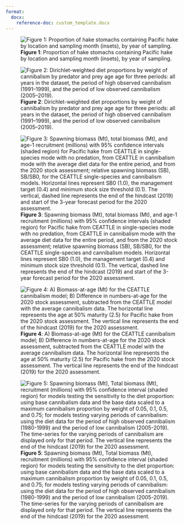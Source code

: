 ```yaml
---
format:
  docx:
    reference-doc: custom_template.docx
---
```


![**Figure 1**: Proportion of hake stomachs containing Pacific hake by location and sampling month (insets), by year of sampling.](./plots/diet/locations_timing.png)

![**Figure 2**: Dirichlet-weighted diet proportions by weight of cannibalism by predator and prey age age for three periods: all years in the dataset, the period of high observed cannibalism (1991–1999), and the period of low observed cannibalism (2005–2019).](./plots/diet/Dirichlet/Dirichlet_comp_pretty.png)

![**Figure 3**: Spawning biomass (Mt), total biomass (Mt), and age-1 recruitment (millions) with 95% confidence intervals (shaded region) for Pacific hake from CEATTLE in single-species mode with no predation, from CEATTLE in cannibalism mode with the average diet data for the entire period, and from the 2020 stock assessment; relative spawning biomass (SB), SB/SB0, for the CEATTLE single-species and cannibalism models. Horizontal lines represent SB0 (1.0), the management target (0.4) and minimum stock size threshold (0.1). The vertical, dashed line represents the end of the hindcast (2019) and start of the 3-year forecast period for the 2020 assessment.](./plots/CEATTLE/cannibalism/popdyn_M1prior.png)

![**Figure 4**: A) Biomass-at-age (Mt) for the CEATTLE cannibalism model; B) Difference in numbers-at-age for the 2020 stock assessment, subtracted from the CEATTLE model with the average cannibalism data. The horizontal line represents the age at 50% maturity (2.5) for Pacific hake from the 2020 stock assessment. The vertical line represents the end of the hindcast (2019) for the 2020 assessment.](./plots/CEATTLE/cannibalism/biom_n_byage.png)

![**Figure 5**: Spawning biomass (Mt), Total biomass (Mt), recruitment (millions) with 95% confidence interval (shaded region) for models testing the sensitivity to the diet proportion: using base cannibalism data and the base data scaled to a maximum cannibalism proportion by weight of 0.05, 0.1, 0.5, and 0.75; for models testing varying periods of cannibalism: using the diet data for the period of high observed cannibalism (1980-1999) and the period of low cannibalism (2005-2019). The time-series for the varying periods of cannibalism are displayed only for that period. The vertical line represents the end of the hindcast (2019) for the 2020 assessment.](./plots/CEATTLE/cannibalism/Testing/ALL_sens_popdy.png)
